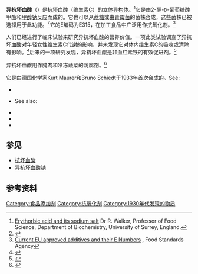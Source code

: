 {{chembox
| Watchedfields = changed
| verifiedrevid = 443736114
| Name = 异抗坏血酸
|NameEn=Erythorbic acid
| ImageFile = D-Erythorbic acid.svg
| ImageSize = 
| ImageName = 
| ImageFile1 = Erythorbic-acid-3D-balls.png
| ImageSize1 = 
| IUPACName = (5''R'')-5-[(1''R'')-1,2-Dihydroxyethyl]-3,4-dihydroxyfuran-2(5''H'')-one
| OtherNames =<small>D</small>-Araboascorbic acid, Erythorbate, Isoascorbic acid.
|Section1={{Chembox Identifiers
| ChemSpiderID_Ref = {{chemspidercite|correct|chemspider}}
| ChemSpiderID = 16736142
| UNII_Ref = {{fdacite|correct|FDA}}
| UNII = 311332OII1
| InChI = 1/C6H8O6/c7-1-2(8)5-3(9)4(10)6(11)12-5/h2,5,7-10H,1H2/t2-,5-/m1/s1
| InChIKey = CIWBSHSKHKDKBQ-DUZGATOHBV
| CASNo_Ref = {{cascite|correct|CAS}}
| CASNo = 89-65-6
| PubChem = 6981
| ChEBI_Ref = {{ebicite|correct|EBI}}
| ChEBI = 51438
| StdInChI_Ref = {{stdinchicite|correct|chemspider}}
| StdInChI = 1S/C6H8O6/c7-1-2(8)5-3(9)4(10)6(11)12-5/h2,5,7-10H,1H2/t2-,5-/m1/s1
| StdInChIKey_Ref = {{stdinchicite|correct|chemspider}}
| StdInChIKey = CIWBSHSKHKDKBQ-DUZGATOHSA-N
| SMILES = OC=1[C@H](OC(=O)C=1O)[C@H](O)CO
}}
|Section2={{Chembox Properties
| C=6 | H=8 | O=6
| Density = 0.704 g/cm<sup>3</sup>
| MeltingPtCL = 164
| MeltingPtCH = 172 
| Melting_notes = 分解
| pKa = 2.1
  }}
|Section3={{Chembox Hazards
| NFPA-H = 1
| NFPA-F = 1
| NFPA-R = 0
}}
}}

'''异抗坏血酸'''（{{lang-en|Erythorbic acid}}）是[[抗坏血酸|抗坏血酸]]（[[维生素C|维生素C]]）的[[立体异构体|立体异构体]]。<ref>[http://www.inchem.org/documents/jecfa/jecmono/v28je03.htm Erythorbic acid and its sodium salt] {{Wayback|url=http://www.inchem.org/documents/jecfa/jecmono/v28je03.htm |date=20220308013913 }} Dr R. Walker, Professor of Food Science, Department of Biochemistry, University of Surrey, England.</ref>它是由2-酮-<small>D</small>-葡萄糖酸甲酯和[[甲醇钠|甲醇钠]]反应而成的。它也可以从[[蔗糖|蔗糖]]或由[[青霉菌|青霉菌]]的菌株合成，这些菌株已被选择用于此功能。<ref>{{Cite web | url=https://pubchem.ncbi.nlm.nih.gov/compound/Erythorbic_acid#section=Industry-Uses | title=Erythorbic acid | access-date=2021-10-15 | archive-date=2020-06-10 | archive-url=https://web.archive.org/web/20200610134955/https://pubchem.ncbi.nlm.nih.gov/compound/Erythorbic_acid#section=Industry-Uses }}</ref>它的[[E编码|E编码]]为E315，在加工食品中广泛用作[[抗氧化剂|抗氧化剂]]。<ref>[http://www.food.gov.uk/safereating/chemsafe/additivesbranch/enumberlist Current EU approved additives and their E Numbers] {{Wayback|url=http://www.food.gov.uk/safereating/chemsafe/additivesbranch/enumberlist |date=20101007124435 }}, Food Standards Agency</ref>

人们已经进行了临床试验来研究异抗坏血酸的营养价值。一项此类试验调查了异抗坏血酸对年轻女性维生素C代谢的影响，并未发现它对体内维生素C的吸收或清除有影响。<ref>{{cite journal | title = Effects of erythorbic acid on vitamin C metabolism in young women | url = https://archive.org/details/sim_american-journal-of-clinical-nutrition_1996-09_64_3/page/336 | last = Sauberlich | first = HE |author2=Tamura T |author3=Craig CB |author4=Freeberg LE |author5=Liu T  | journal = American Journal of Clinical Nutrition |date=September 1996 | volume = 64 | issue = 3 | pages = 336–46 | doi = 10.1093/ajcn/64.3.336 | pmid = 8780343| doi-access = free }}</ref>后来的一项研究发现，异抗坏血酸是非血红素铁{{le|药物吸收|Absorption (pharmacology)|吸收}}的有效促进剂。<ref>{{cite journal | title = Erythorbic acid is a potent enhancer of nonheme-iron absorption | url = https://archive.org/details/sim_american-journal-of-clinical-nutrition_2004-01_79_1/page/99 | last = Fidler | first = MC |author2=Davidsson L |author3=Zeder C |author4=Hurrell RF  | journal = American Journal of Clinical Nutrition |date=January 2004 | volume = 79 | issue = 1 | pmid = 14684404 | pages = 99–102 | doi=10.1093/ajcn/79.1.99| doi-access = free }}</ref>

异抗坏血酸用作腌肉和冷冻蔬菜的防腐剂。<ref>{{cite book | author = Hui YH | title = Handbook of Food Science, Technology and Engineering | publisher = CRC Press | year = 2006 | isbn = 0-8493-9848-7 | pages = 83–32 }}<!--page numbers don't make sense--></ref>

它是由德国化学家Kurt Maurer和Bruno Schiedt于1933年首次合成的。<ref>See:
* {{cite journal | last1 = Maurer | first1 = Kurt | last2 = Schiedt | first2 = Bruno | date = August 2, 1933 | title = "Die Darstellung einer Säure C<sub>6</sub>H<sub>8</sub>O<sub>6</sub> aus Glucose, die in ihrer Reduktionskraft der Ascorbinsäure gleicht (Vorläuf. Mitteil.)" (The preparation of an acid C<sub>6</sub>H<sub>8</sub>O<sub>6</sub> from glucose, which equals ascorbic acid in its reducing power (preliminary report)) | url = | journal = Berichte der deutschen chemischen Gesellschaft | volume = 66 | issue = 8| pages = 1054–1057 }}
* {{cite journal | last1 = Maurer | first1 = Kurt | last2 = Schiedt | first2 = Bruno | date = July 4, 1934 | title = "Zur Darstellung des Iso-Vitamins C (''d''-Arabo-ascorbinsäure) (II. Mitteil.)" (On the preparation of iso-vitamin C (''d''-arabo-ascorbic acid) (2nd report)) | url = | journal = Berichte der deutschen chemischen Gesellschaft | volume = 67 | issue = 7| pages = 1239–1241 | doi = 10.1002/cber.19340670724 }}</ref><ref>See also:
* {{cite journal | last1 = Ohle | first1 = Heinz | last2 = Erlbach | first2 = Heinz | last3 = Carls | first3 = Herbert | date = February 7, 1934 | title = "''d''-Gluco-saccharosonsäure, ein Isomeres der Ascorbinsäure, I. Mitteil.: Darstellung und Eigenschaften" (''d''-Gluco-saccharosonic acid, an isomer of ascorbic acid, 1st report: preparation and properties) | url = | journal = Berichte der deutschen chemischen Gesellschaft | volume = 67 | issue = 2| pages = 324–332 | doi = 10.1002/cber.19340670235 }}
* {{cite journal | last1 = Baird | first1 = D. K. | last2 = Haworth | first2 = W. N. | last3 = Herbert | first3 = R. W. | last4 = Hirst | first4 = E. L. | last5 = Smith | first5 = F. | last6 = Stacey | first6 = M. | year = 1934 | title = Ascorbic acid and synthetic analogues | url = | journal = Journal of the Chemical Society | volume = | issue = | pages = 63–67 | doi = 10.1039/JR9340000062 }}
* {{cite journal | last1 = Reichstein | first1 = T. | last2 = Grüssner | first2 = A. | last3 = Oppenauer | first3 = R. | year = 1934 | title = "Synthese der Ascorbinsäure und verwandter Verbindungen nach der Oson-Blausäure-Methode"(Synthesis of ascorbic acid and related compounds via the ozone-hydrogen cyanide method) | url = | journal = Helvetica Chimica Acta | volume = 17 | issue = | pages = 510–520 | doi = 10.1002/hlca.19340170157 }}</ref> 

== 参见 ==
* [[抗坏血酸|抗坏血酸]]
* [[异抗坏血酸钠|异抗坏血酸钠]]

==参考资料==
{{reflist}}

[[Category:食品添加剂|Category:食品添加剂]]
[[Category:抗氧化剂|Category:抗氧化剂]]
[[Category:1930年代发现的物质|Category:1930年代发现的物质]]